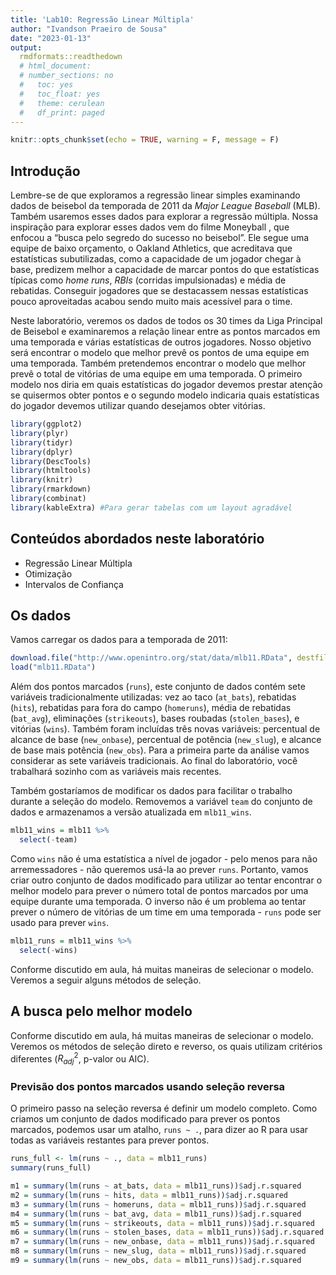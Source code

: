 ```yaml
---
title: 'Lab10: Regressão Linear Múltipla'
author: "Ivandson Praeiro de Sousa"
date: "2023-01-13"
output:
  rmdformats::readthedown
  # html_document:
  # number_sections: no
  #   toc: yes
  #   toc_float: yes
  #   theme: cerulean
  #   df_print: paged
---
```


```r
knitr::opts_chunk$set(echo = TRUE, warning = F, message = F)
```


## Introdução


Lembre-se de que exploramos a regressão linear simples examinando dados de beisebol da temporada de 2011 da *Major League Baseball* (MLB). Também usaremos esses dados para explorar a regressão múltipla. Nossa inspiração para explorar esses dados vem do filme Moneyball , que enfocou a “busca pelo segredo do sucesso no beisebol”. Ele segue uma equipe de baixo orçamento, o Oakland Athletics, que acreditava que estatísticas subutilizadas, como a capacidade de um jogador chegar à base, predizem melhor a capacidade de marcar pontos do que estatísticas típicas como *home runs*, *RBIs* (corridas impulsionadas) e média de rebatidas. Conseguir jogadores que se destacassem nessas estatísticas pouco aproveitadas acabou sendo muito mais acessível para o time.

Neste laboratório, veremos os dados de todos os 30 times da Liga Principal de Beisebol e examinaremos a relação linear entre as pontos marcados em uma temporada e várias estatísticas de outros jogadores. Nosso objetivo será encontrar o modelo que melhor prevê os pontos de uma equipe em uma temporada. Também pretendemos encontrar o modelo que melhor prevê o total de vitórias de uma equipe em uma temporada. O primeiro modelo nos diria em quais estatísticas do jogador devemos prestar atenção se quisermos obter pontos e o segundo modelo indicaria quais estatísticas do jogador devemos utilizar quando desejamos obter vitórias.



```r
library(ggplot2)
library(plyr)
library(tidyr)
library(dplyr)
library(DescTools)
library(htmltools)
library(knitr)
library(rmarkdown)
library(combinat)
library(kableExtra) #Para gerar tabelas com um layout agradável
```


## Conteúdos abordados neste laboratório


* Regressão Linear Múltipla
* Otimização
* Intervalos de Confiança



## Os dados


Vamos carregar os dados para a temporada de 2011:


```r
download.file("http://www.openintro.org/stat/data/mlb11.RData", destfile = "mlb11.RData")
load("mlb11.RData")
```


Além dos pontos marcados (`runs`), este conjunto de dados contém sete variáveis tradicionalmente utilizadas: vez ao taco (`at_bats`), rebatidas (`hits`), rebatidas para fora do campo (`homeruns`), média de rebatidas (`bat_avg`), eliminações (`strikeouts`), bases roubadas (`stolen_bases`), e vitórias (`wins`). Também foram incluídas três novas variáveis: percentual de alcance de base (`new_onbase`), percentual de potência (`new_slug`), e alcance de base mais potência (`new_obs`). Para a primeira parte da análise vamos considerar as sete variáveis tradicionais. Ao final do laboratório, você trabalhará sozinho com as variáveis mais recentes.


Também gostaríamos de modificar os dados para facilitar o trabalho durante a seleção do modelo. Removemos a variável `team` do conjunto de dados e armazenamos a versão atualizada em `mlb11_wins`.


```r
mlb11_wins = mlb11 %>%
  select(-team)
```


Como `wins` não é uma estatística a nível de jogador - pelo menos para não arremessadores - não queremos usá-la ao prever `runs`. Portanto, vamos criar outro conjunto de dados modificado para utilizar ao tentar encontrar o melhor modelo para prever o número total de pontos marcados por uma equipe durante uma temporada. O inverso não é um problema ao tentar prever o número de vitórias de um time em uma temporada - `runs` pode ser usado para prever `wins`.


```r
mlb11_runs = mlb11_wins %>%
  select(-wins)
```


Conforme discutido em aula, há muitas maneiras de selecionar o modelo. Veremos a seguir alguns métodos de seleção. 


## A busca pelo melhor modelo


Conforme discutido em aula, há muitas maneiras de selecionar o modelo. Veremos os métodos de seleção direto e reverso, os quais utilizam critérios diferentes ($R_{adj}^2$, p-valor ou AIC).


### Previsão dos pontos marcados usando seleção reversa


O primeiro passo na seleção reversa é definir um modelo completo. Como criamos um conjunto de dados modificado para prever os pontos marcados, podemos usar um atalho, `runs ~ .`, para dizer ao R para usar todas as variáveis restantes para prever pontos.


```r
runs_full <- lm(runs ~ ., data = mlb11_runs)
summary(runs_full)
```

```r
m1 = summary(lm(runs ~ at_bats, data = mlb11_runs))$adj.r.squared
m2 = summary(lm(runs ~ hits, data = mlb11_runs))$adj.r.squared
m3 = summary(lm(runs ~ homeruns, data = mlb11_runs))$adj.r.squared
m4 = summary(lm(runs ~ bat_avg, data = mlb11_runs))$adj.r.squared
m5 = summary(lm(runs ~ strikeouts, data = mlb11_runs))$adj.r.squared
m6 = summary(lm(runs ~ stolen_bases, data = mlb11_runs))$adj.r.squared
m7 = summary(lm(runs ~ new_onbase, data = mlb11_runs))$adj.r.squared
m8 = summary(lm(runs ~ new_slug, data = mlb11_runs))$adj.r.squared
m9 = summary(lm(runs ~ new_obs, data = mlb11_runs))$adj.r.squared
```

